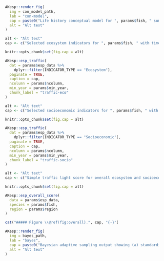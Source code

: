 ```r
AKesp::render_fig(
  img = con_model_path,
  lab = "con-model",
  cap = paste0("Life history conceptual model for ", params$fish, " summarizing ecological information and key ecosystem processes affecting survival by life history stage. Red text means increases in process negatively affect survival, while blue text means increases in process positively affect survival."),
  alt = "Alt text"
)
```

```r
alt <- "Alt text"
cap <- c("Selected ecosystem indicators for ", params$fish, " with time series ranging from ", min(params$esp_data$YEAR), " – present. Upper and lower solid green horizontal lines are plus and minus one standard deviation of the time series mean. Dotted green horizontal line is the mean of the time series.")

knitr::opts_chunk$set(fig.cap = alt)
```


```r
AKesp::esp_traffic(
  dat = params$esp_data %>%
    dplyr::filter(INDICATOR_TYPE == "Ecosystem"),
  paginate = TRUE,
  caption = cap,
  ncolumn = params$ncolumn,
  min_year = params$min_year,
  chunk_label = "traffic-eco"
)
```


```r
alt <- "Alt text"
cap <- c("Selected socioeconomic indicators for ", params$fish, " with time series ranging from ", min(params$esp_data$YEAR), " – present. Upper and lower solid green horizontal lines are plus and minus one standard deviation of the time series mean. Dotted green horizontal line is the mean of the time series.")

knitr::opts_chunk$set(fig.cap = alt)
```


```r
AKesp::esp_traffic(
  dat = params$esp_data %>%
    dplyr::filter(INDICATOR_TYPE == "Socioeconomic"),
  paginate = TRUE,
  caption = cap,
  ncolumn = params$ncolumn,
  min_year = params$min_year,
  chunk_label = "traffic-socio"
)
```


```r
alt <- "Alt text"
cap <- c("Simple traffic light score for overall ecosystem and socioeconomic categories from 2000 to present.")

knitr::opts_chunk$set(fig.cap = alt)
```


```r
AKesp::esp_overall_score(
  data = params$esp_data,
  species = params$fish,
  region = params$region
)

cat("##### Figure \\@ref(fig:overall).", cap, "{-}")
```


```r
AKesp::render_fig(
  img = bayes_path,
  lab = "bayes",
  cap = paste0("Bayesian adaptive sampling output showing (a) standardized covariates prior to subsetting and (b) the mean relationship and uncertainty (95% confidence intervals) with log ", params$fish, " recruitment, in each estimated effect (left bottom graph), and marginal inclusion probabilities (right bottom graph) for each predictor variable of the subsetted covariate set"),
  alt = "Alt text"
)
```
